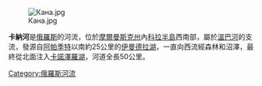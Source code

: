 [[Image:Кана.jpg|thumb]]

'''卡納河'''是[[俄羅斯|俄羅斯]]的河流，位於[[摩爾曼斯克州|摩爾曼斯克州]]內[[科拉半島|科拉半島]]西南部，屬於[[溫巴河|溫巴河]]的支流，發源自[[阿帕季特|阿帕季特]]以南約25公里的[[伊曼德拉湖|伊曼德拉湖]]，一直向西流經森林和沼澤，最終從北面注入[[卡諾澤羅湖|卡諾澤羅湖]]，河道全長50公里。

[[Category:俄羅斯河流|Category:俄羅斯河流]]

{{Russia-geo-stub}}